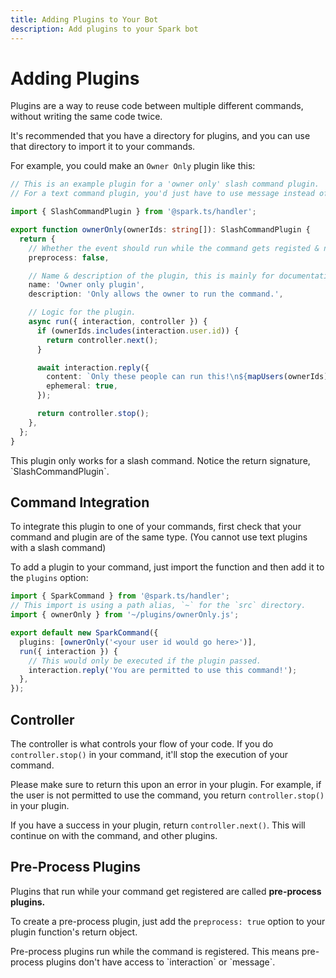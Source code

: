 ```yaml
---
title: Adding Plugins to Your Bot
description: Add plugins to your Spark bot
---
```



# Adding Plugins

Plugins are a way to reuse code between multiple different commands, without writing the same code twice.

It's recommended that you have a directory for plugins, and you can use that directory to import it to your commands.

For example, you could make an `Owner Only` plugin like this:

```ts filename="src/plugins/ownerOnly.ts"
// This is an example plugin for a 'owner only' slash command plugin.
// For a text command plugin, you'd just have to use message instead of interaction.

import { SlashCommandPlugin } from '@spark.ts/handler';

export function ownerOnly(ownerIds: string[]): SlashCommandPlugin {
  return {
    // Whether the event should run while the command gets registed & not when the command is executed.
    preprocess: false,

    // Name & description of the plugin, this is mainly for documentation.
    name: 'Owner only plugin',
    description: 'Only allows the owner to run the command.',

    // Logic for the plugin.
    async run({ interaction, controller }) {
      if (ownerIds.includes(interaction.user.id)) {
        return controller.next();
      }

      await interaction.reply({
        content: `Only these people can run this!\n${mapUsers(ownerIds)}`,
        ephemeral: true,
      });

      return controller.stop();
    },
  };
}
```

<Callout>
  This plugin only works for a slash command. Notice the return signature, `SlashCommandPlugin`.
</Callout>

## Command Integration

To integrate this plugin to one of your commands, first check that your command and plugin are of the same type. (You cannot use text plugins with a slash command)

To add a plugin to your command, just import the function and then add it to the `plugins` option:

```ts filename="src/commands/ownerOnly.ts" {6}
import { SparkCommand } from '@spark.ts/handler';
// This import is using a path alias, `~` for the `src` directory.
import { ownerOnly } from '~/plugins/ownerOnly.js';

export default new SparkCommand({
  plugins: [ownerOnly('<your user id would go here>')],
  run({ interaction }) {
    // This would only be executed if the plugin passed.
    interaction.reply('You are permitted to use this command!');
  },
});
```

## Controller

The controller is what controls your flow of your code. If you do `controller.stop()` in your command, it'll stop the execution of your command.

Please make sure to return this upon an error in your plugin. For example, if the user is not permitted to use the command, you return `controller.stop()` in your plugin.

If you have a success in your plugin, return `controller.next()`. This will continue on with the command, and other plugins.


## Pre-Process Plugins

Plugins that run while your command get registered are called **pre-process plugins.**

To create a pre-process plugin, just add the `preprocess: true` option to your plugin function's return object.

<Callout>
  Pre-process plugins run while the command is registered.
  This means pre-process plugins don't have access to `interaction` or `message`.
</Callout>
